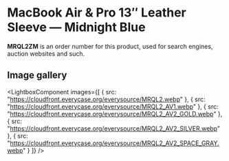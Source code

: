 
# MacBook Air & Pro 13″ Leather Sleeve — Midnight Blue

<Callout type='info' emoji='👉🏻'>**MRQL2ZM** is an order number for this product, used for search engines, auction websites and such.</Callout>

## Image gallery

<LightboxComponent
    images={[
      {
        src: "https://cloudfront.everycase.org/everysource/MRQL2.webp"
      },
      {
        src: "https://cloudfront.everycase.org/everysource/MRQL2_AV1.webp"
      },
      {
        src: "https://cloudfront.everycase.org/everysource/MRQL2_AV2_GOLD.webp"
      },
      {
        src: "https://cloudfront.everycase.org/everysource/MRQL2_AV2_SILVER.webp"
      },
      {
        src: "https://cloudfront.everycase.org/everysource/MRQL2_AV2_SPACE_GRAY.webp"
      }
    ]}
  />
